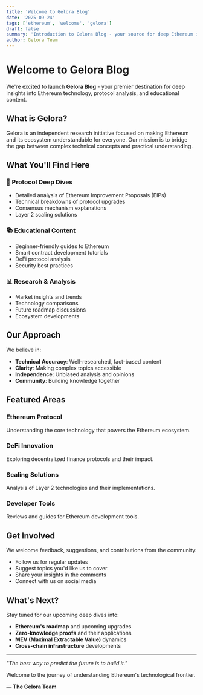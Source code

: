 ```yaml
---
title: 'Welcome to Gelora Blog'
date: '2025-09-24'
tags: ['ethereum', 'welcome', 'gelora']
draft: false
summary: 'Introduction to Gelora Blog - your source for deep Ethereum insights and educational content.'
author: Gelora Team
---
```


# Welcome to Gelora Blog

We're excited to launch **Gelora Blog** - your premier destination for deep insights into Ethereum technology, protocol analysis, and educational content.

## What is Gelora?

Gelora is an independent research initiative focused on making Ethereum and its ecosystem understandable for everyone. Our mission is to bridge the gap between complex technical concepts and practical understanding.

## What You'll Find Here

### 🔬 Protocol Deep Dives

- Detailed analysis of Ethereum Improvement Proposals (EIPs)
- Technical breakdowns of protocol upgrades
- Consensus mechanism explanations
- Layer 2 scaling solutions

### 📚 Educational Content

- Beginner-friendly guides to Ethereum
- Smart contract development tutorials
- DeFi protocol analysis
- Security best practices

### 📊 Research & Analysis

- Market insights and trends
- Technology comparisons
- Future roadmap discussions
- Ecosystem developments

## Our Approach

We believe in:

- **Technical Accuracy**: Well-researched, fact-based content
- **Clarity**: Making complex topics accessible
- **Independence**: Unbiased analysis and opinions
- **Community**: Building knowledge together

## Featured Areas

### Ethereum Protocol

Understanding the core technology that powers the Ethereum ecosystem.

### DeFi Innovation

Exploring decentralized finance protocols and their impact.

### Scaling Solutions

Analysis of Layer 2 technologies and their implementations.

### Developer Tools

Reviews and guides for Ethereum development tools.

## Get Involved

We welcome feedback, suggestions, and contributions from the community:

- Follow us for regular updates
- Suggest topics you'd like us to cover
- Share your insights in the comments
- Connect with us on social media

## What's Next?

Stay tuned for our upcoming deep dives into:

- **Ethereum's roadmap** and upcoming upgrades
- **Zero-knowledge proofs** and their applications
- **MEV (Maximal Extractable Value)** dynamics
- **Cross-chain infrastructure** developments

---

_"The best way to predict the future is to build it."_

Welcome to the journey of understanding Ethereum's technological frontier.

**— The Gelora Team**
